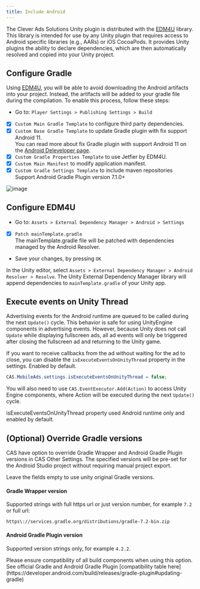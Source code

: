 ```yaml
---
title: Include Android
---
```


The Clever Ads Solutions Unity plugin is distributed with the [EDM4U](https://github.com/googlesamples/unity-jar-resolver) library. This library is intended for use by any Unity plugin that requires access to Android specific libraries (e.g., AARs) or iOS CocoaPods. It provides Unity plugins the ability to declare dependencies, which are then automatically resolved and copied into your Unity project.  

## Configure Gradle
Using [EDM4U](https://github.com/googlesamples/unity-jar-resolver), you will be able to avoid downloading the Android artifacts into your project. Instead, the artifacts will be added to your gradle file during the compilation. 
To enable this process, follow these steps:  
- Go to: `Player Settings > Publishing Settings > Build`
- [x] `Custom Main Gradle Template` to configure third party dependencies.
- [x] `Custom Base Gradle Template` to update Gradle plugin with fix support Android 11.  
  You can read more about fix Gradle plugin with support Android 11 on the [Android Deleveloper page](https://android-developers.googleblog.com/2020/07/preparing-your-build-for-package-visibility-in-android-11.html).  
- [x] `Custom Gradle Properties Template` to use Jetfier by EDM4U.
- [x] `Custom Main Manifest` to modify application manifest.
- [x] `Custom Gradle Settings Template` to include maven repositories  
  Support Android Gradle Plugin version 7.1.0+

![image](https://user-images.githubusercontent.com/22005013/118801877-2afb5e80-b8aa-11eb-8cbf-1a59499c5d5d.png)

## Configure EDM4U
- Go to: `Assets > External Dependency Manager > Android > Settings`  
- [x] `Patch mainTemplate.gradle`  
  The mainTemplate.gradle file will be patched with dependencies managed by the Android Resolver.
- Save your changes, by pressing `OK`

In the Unity editor, select `Assets > External Dependency Manager > Android Resolver > Resolve`. The Unity External Dependency Manager library will append dependencies to `mainTemplate.gradle` of your Unity app.

## Execute events on Unity Thread
Advertising events for the Android runtime are queued to be called during the next `Update()` cycle. This behavior is safe for using UnityEngine components in advertising events. However, because Unity does not call `Update` while displaying fullscreen ads, all ad events will only be triggered after closing the fullscreen ad and returning to the Unity game.  

If you want to receive callbacks from the ad without waiting for the ad to close, you can disable the `isExecuteEventsOnUnityThread` property in the settings. Enabled by default.

```c#
CAS.MobileAds.settings.isExecuteEventsOnUnityThread = false;
```
You will also need to use `CAS.EventExecutor.Add(Action)` to access Unity Engine components, where Action will be executed during the next `Update()` cycle.

<Info>
isExecuteEventsOnUnityThread property used Android runtime only and enabled by default.
</Info>

## (Optional) Override Gradle versions
CAS have option to override Gradle Wrapper and Android Gradle Plugin versions in CAS Other Settings. The specified versions will be pre-set for the Android Studio project without requiring manual project export. 

Leave the fields empty to use unity original Gradle versions.

#### Gradle Wrapper version
Supported strings with full https url or just version number, for example `7.2` or full url:
```
https\://services.gradle.org/distributions/gradle-7.2-bin.zip
```

#### Android Gradle Plugin version
Supported version strings only, for example `4.2.2`.


<Info>
Please ensure compatibility of all build components when using this option. See official Gradle and Android Gradle Plugin [compatibility table here](https://developer.android.com/build/releases/gradle-plugin#updating-gradle)
</Info>
